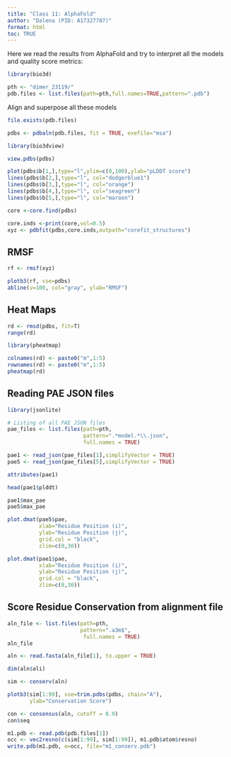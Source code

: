 ```yaml
---
title: "Class 11: AlphaFold"
author: "Dalena (PID: A17327787)"
format: html
toc: TRUE
---
```


Here we read the results from AlphaFold and try to interpret all the models and quality score metrics:

```r
library(bio3d)

pth <- "dimer_23119/"
pdb.files <- list.files(path=pth,full.names=TRUE,pattern=".pdb")
```

Align and superpose all these models

```r
file.exists(pdb.files)
```

```r
pdbs <- pdbaln(pdb.files, fit = TRUE, exefile="msa")
```

```r
library(bio3dview)

view.pdbs(pdbs)
```

```r
plot(pdbs$b[1,],type="l",ylim=c(0,100),ylab="pLDDT score")
lines(pdbs$b[2,],type="l", col="dodgerblue1")
lines(pdbs$b[3,],type="l", col="orange")
lines(pdbs$b[4,],type="l", col="seagreen")
lines(pdbs$b[5,],type="l", col="maroon")

```

```r
core <-core.find(pdbs)
```

```r
core.inds <-print(core,vol=0.5)
xyz <- pdbfit(pdbs,core.inds,outpath="corefit_structures")
```

## RMSF 

```r
rf <- rmsf(xyz)

plotb3(rf, sse=pdbs)
abline(v=100, col="gray", ylab="RMSF")
```

## Heat Maps

```r
rd <- rmsd(pdbs, fit=T)
range(rd)
```

```r
library(pheatmap)

colnames(rd) <- paste0("m",1:5)
rownames(rd) <- paste0("m",1:5)
pheatmap(rd)
```

## Reading PAE JSON files

```r
library(jsonlite)

# Listing of all PAE JSON files
pae_files <- list.files(path=pth,
                        pattern=".*model.*\\.json",
                        full.names = TRUE)
```

```r
pae1 <- read_json(pae_files[1],simplifyVector = TRUE)
pae5 <- read_json(pae_files[5],simplifyVector = TRUE)

attributes(pae1)
```

```r
head(pae1$plddt) 
```

```r
pae1$max_pae
pae5$max_pae
```

```r
plot.dmat(pae5$pae, 
          xlab="Residue Position (i)",
          ylab="Residue Position (j)",
          grid.col = "black",
          zlim=c(0,30))

plot.dmat(pae1$pae, 
          xlab="Residue Position (i)",
          ylab="Residue Position (j)",
          grid.col = "black",
          zlim=c(0,30))
```

## Score Residue Conservation from alignment file

```r
aln_file <- list.files(path=pth,
                       pattern=".a3m$",
                        full.names = TRUE)
aln_file
```

```r
aln <- read.fasta(aln_file[1], to.upper = TRUE)
```

```r
dim(aln$ali)
```

```r
sim <- conserv(aln)
```

```r
plotb3(sim[1:99], sse=trim.pdbs(pdbs, chain="A"),
       ylab="Conservation Score")
```

```r
con <- consensus(aln, cutoff = 0.9)
con$seq
```

```r
m1.pdb <- read.pdb(pdb.files[1])
occ <- vec2resno(c(sim[1:99], sim[1:99]), m1.pdb$atom$resno)
write.pdb(m1.pdb, o=occ, file="m1_conserv.pdb")
```

